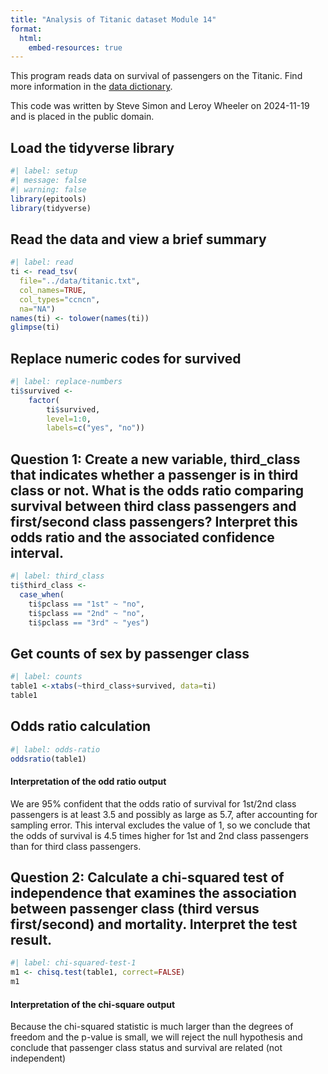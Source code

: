 ```yaml
---
title: "Analysis of Titanic dataset Module 14"
format: 
  html:
    embed-resources: true
---
```


This program reads data on survival of passengers on the Titanic. Find more
information in the [data dictionary][dd].

[dd]: https://github.com/pmean/data/blob/main/files/titanic.yaml

This code was written by Steve Simon and Leroy Wheeler on 2024-11-19 and is placed in the public
domain.

## Load the tidyverse library

```r
#| label: setup
#| message: false
#| warning: false
library(epitools)
library(tidyverse)
```

## Read the data and view a brief summary

```r
#| label: read
ti <- read_tsv(
  file="../data/titanic.txt",
  col_names=TRUE,
  col_types="ccncn",
  na="NA")
names(ti) <- tolower(names(ti))
glimpse(ti)
```

## Replace numeric codes for survived

```r
#| label: replace-numbers
ti$survived <-
	factor(
		ti$survived,
		level=1:0,
		labels=c("yes", "no"))
```

## Question 1: Create a new variable, third_class that indicates whether a passenger is in third class or not. What is the odds ratio comparing survival between third class passengers and first/second class passengers? Interpret this odds ratio and the associated confidence interval.

```r
#| label: third_class
ti$third_class <- 
  case_when(
    ti$pclass == "1st" ~ "no",
    ti$pclass == "2nd" ~ "no",
    ti$pclass == "3rd" ~ "yes")
```


## Get counts of sex by passenger class

```r
#| label: counts
table1 <-xtabs(~third_class+survived, data=ti)
table1
```
## Odds ratio calculation

```r
#| label: odds-ratio
oddsratio(table1)
```

#### Interpretation of the odd ratio output

We are 95% confident that the odds ratio of survival for 1st/2nd class passengers
is at least 3.5 and possibly as large as 5.7, after accounting for sampling error. 
This interval excludes the value of 1, so we conclude that the odds of 
survival is 4.5 times higher for 1st and 2nd class passengers than for third class passengers.

## Question 2: Calculate a chi-squared test of independence that examines the association between passenger class (third versus first/second) and mortality. Interpret the test result.

```r
#| label: chi-squared-test-1
m1 <- chisq.test(table1, correct=FALSE)
m1
```

#### Interpretation of the chi-square output

Because the chi-squared statistic is much larger than the degrees of freedom and the
p-value is small, we will reject the null hypothesis and conclude that passenger class status
and survival are related (not independent)
